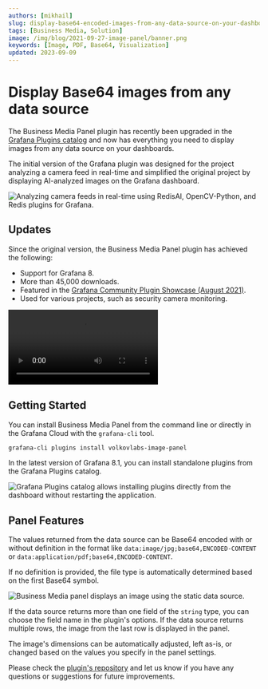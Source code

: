 ```yaml
---
authors: [mikhail]
slug: display-base64-encoded-images-from-any-data-source-on-your-dashboard-398a99ba5b5e/
tags: [Business Media, Solution]
image: /img/blog/2021-09-27-image-panel/banner.png
keywords: [Image, PDF, Base64, Visualization]
updated: 2023-09-09
---
```



# Display Base64 images from any data source

The Business Media Panel plugin has recently been upgraded in the [Grafana Plugins catalog](https://grafana.com/grafana/plugins/volkovlabs-image-panel/) and now has everything you need to display images from any data source on your dashboards.

The initial version of the Grafana plugin was designed for the project analyzing a camera feed in real-time and simplified the original project by displaying AI-analyzed images on the Grafana dashboard.

<Image
  title="Analyzing camera feeds in real-time using RedisAI, OpenCV-Python, and Redis plugins for Grafana."
  src="/img/blog/2021-09-27-image-panel/bat-camera.png"
/>

## Updates

Since the original version, the Business Media Panel plugin has achieved the following:

- Support for Grafana 8.
- More than 45,000 downloads.
- Featured in the [Grafana Community Plugin Showcase (August 2021)](https://grafana.com/blog/2021/08/10/grafana-community-plugin-showcase-august-2021/).
- Used for various projects, such as security camera monitoring.

<Video
  src="https://www.youtube.com/embed/1_bgLSehjhg"
  title="Images, PDFs, Live Camera Feed on Grafana Dashboard."
/>

## Getting Started

You can install Business Media Panel from the command line or directly in the Grafana Cloud with the `grafana-cli` tool.

```sh
grafana-cli plugins install volkovlabs-image-panel
```

In the latest version of Grafana 8.1, you can install standalone plugins from the Grafana Plugins catalog.

<Image
  title="Grafana Plugins catalog allows installing plugins directly from the dashboard without restarting the application."
  src="/img/blog/2021-09-27-image-panel/installation.png"
/>

## Panel Features

The values returned from the data source can be Base64 encoded with or without definition in the format like `data:image/jpg;base64,ENCODED-CONTENT` or `data:application/pdf;base64,ENCODED-CONTENT`.

If no definition is provided, the file type is automatically determined based on the first Base64 symbol.

<Image
  title="Business Media panel displays an image using the static data source."
  src="/img/blog/2021-09-27-image-panel/panel.png"
/>

If the data source returns more than one field of the `string` type, you can choose the field name in the plugin's options. If the data source returns multiple rows, the image from the last row is displayed in the panel.

The image's dimensions can be automatically adjusted, left as-is, or changed based on the values you specify in the panel settings.

Please check the [plugin's repository](https://github.com/VolkovLabs/volkovlabs-image-panel) and let us know if you have any questions or suggestions for future improvements.
